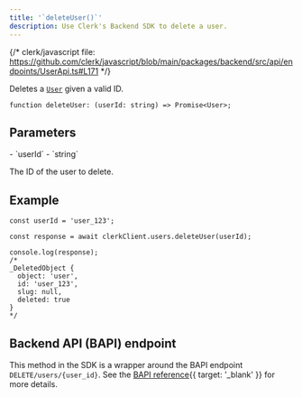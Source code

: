 ```yaml
---
title: '`deleteUser()`'
description: Use Clerk's Backend SDK to delete a user.
---
```


{/* clerk/javascript file: https://github.com/clerk/javascript/blob/main/packages/backend/src/api/endpoints/UserApi.ts#L171 */}

Deletes a [`User`](/docs/references/backend/types/backend-user) given a valid ID.

```tsx {{ prettier: false }}
function deleteUser: (userId: string) => Promise<User>;
```

## Parameters

<Properties>
  - `userId`
  - `string`

  The ID of the user to delete.
</Properties>

## Example

```tsx {{ prettier: false }}
const userId = 'user_123';

const response = await clerkClient.users.deleteUser(userId);

console.log(response);
/*
_DeletedObject {
  object: 'user',
  id: 'user_123',
  slug: null,
  deleted: true
}
*/
```

## Backend API (BAPI) endpoint

This method in the SDK is a wrapper around the BAPI endpoint `DELETE/users/{user_id}`. See the [BAPI reference](/docs/reference/backend-api/tag/Users#operation/DeleteUser){{ target: '_blank' }} for more details.
